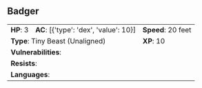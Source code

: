 ## Badger {#monster-badger}

```{=html}
<table class="table table-striped">
    <tbody>
        <tr>                    
            <td><b>HP</b>: 3</td>
            <td><b>AC</b>: [{'type': 'dex', 'value': 10}]</td>
            <td><b>Speed</b>: 20 feet</td>
        </tr>
        <tr>
            <td colspan="2"><b>Type</b>: Tiny Beast (Unaligned)</td>
            <td><b>XP</b>: 10</td>
        </tr>
        <tr>
            <td colspan="3"><b>Vulnerabilities</b>: </td>
        </tr>
        <tr>
            <td colspan="3"><b>Resists</b>: </td>
        </tr>
        <tr>
            <td colspan="3"><b>Languages</b>: </td>
        </tr>
    </tbody>
</table>
```
